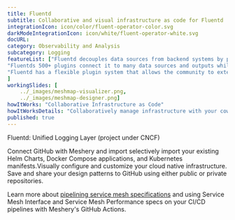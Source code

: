 ```yaml
---
title: Fluentd  
subtitle: Collaborative and visual infrastructure as code for Fluentd
integrationIcon: icon/color/fluent-operator-color.svg
darkModeIntegrationIcon: icon/white/fluent-operator-white.svg
docURL: 
category: Observability and Analysis
subcategory: Logging
featureList: ["Fluentd decouples data sources from backend systems by providing a unified logging layer in between.",
"Fluentds 500+ plugins connect it to many data sources and outputs while keeping its core simple.",
"Fluentd has a flexible plugin system that allows the community to extend its functionality. "
]
workingSlides: [
    ../_images/meshmap-visualizer.png,
    ../_images/meshmap-designer.png]
howItWorks: "Collaborative Infrastructure as Code"
howItWorksDetails: "Collaboratively manage infrastructure with your coworkers synchronously sharing the same designs."
published: true
---
```

<p>
    Fluentd: Unified Logging Layer (project under CNCF)
</p>
<p>
    Connect GitHub with Meshery and import selectively import your existing Helm Charts, Docker Compose applications, and Kubernetes manifests.Visually configure and customize your cloud native infrastructure.
    Save and share your design patterns to GitHub using either public or private repositories.
</p>
<p>
    Learn more about <a href="/blog/service-mesh-specifications/pipelining-service-mesh-specifications">pipelining service mesh specifications</a> and using Service Mesh Interface and Service Mesh Performance specs on your CI/CD pipelines with Meshery's GitHub Actions.
</p>